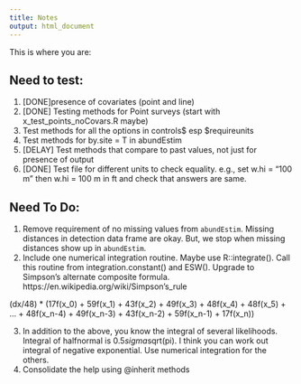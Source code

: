 ```yaml
---
title: Notes
output: html_document
---
```

This is where you are:

## Need to test:  
1.    [DONE]presence of covariates (point and line)
2.    [DONE] Testing methods for Point surveys (start with x_test_points_noCovars.R maybe)
3.    Test methods for all the options in controls$ esp $requireunits
4.    Test methods for by.site = T in abundEstim
5.    [DELAY] Test methods that compare to past values, not just for presence of output
6.    [DONE] Test file for different units to check equality. e.g., set w.hi = "100 m" then w.hi = 100 m in ft and check that answers are same.

## Need To Do:
1.    Remove requirement of no missing values from `abundEstim`. Missing distances 
in detection data frame are okay. But, we stop when missing distances show up 
in `abundEstim`. 
2.    Include one numerical integration routine.  Maybe use R::integrate().
Call this routine from integration.constant() and ESW().  Upgrade to 
Simpson's alternate composite formula. https://en.wikipedia.org/wiki/Simpson's_rule

(dx/48) * (17f(x_0) + 59f(x_1) + 43f(x_2) + 49f(x_3) + 48f(x_4) + 48f(x_5) + ...
          + 48f(x_n-4) + 49f(x_n-3) + 43f(x_n-2) + 59f(x_n-1) + 17f(x_n))

3.    In addition to the above, you know the integral of several likelihoods. 
Integral of halfnormal is 0.5*sigma*sqrt(pi).  I think you can work out integral 
of negative exponential. Use numerical integration for the others. 
4.    Consolidate the help using @inherit methods
